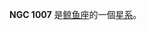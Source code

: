 {{NGCInfoBox|NGCID=NGC 1007|發現者=阿爾伯特·馬爾夫|發現日期=1865年1月15日|其他編號=MCG 0-7-59,ZWG 388.69|曆元=J2000.0|赤經=37分52.2秒
|赤緯=2°9'20"|星座=鲸鱼座|星體=星系|星等=15.8|表面亮度=13.3|藍等=16.8}}

'''NGC 1007''' 是[[鲸鱼座|鲸鱼座]]的一個[[星系|星系]]。

{{NGCReference|1007}}
{{Catalogs|NGC=1007}}

{{Galaxy-stub}}